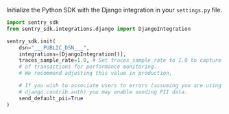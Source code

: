 Initialize the Python SDK with the Django integration in your `settings.py` file.

```python {filename:settings.py}
import sentry_sdk
from sentry_sdk.integrations.django import DjangoIntegration

sentry_sdk.init(
    dsn="___PUBLIC_DSN___",
    integrations=[DjangoIntegration()],
    traces_sample_rate=1.0, # Set traces_sample_rate to 1.0 to capture 100%
    # of transactions for performance monitoring.
    # We recommend adjusting this value in production,

    # If you wish to associate users to errors (assuming you are using
    # django.contrib.auth) you may enable sending PII data.
    send_default_pii=True
)
```
